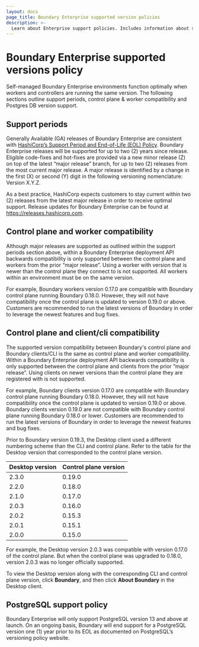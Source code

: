 ```yaml
---
layout: docs
page_title: Boundary Enterprise supported version policies
description: >-
  Learn about Enterprise support policies. Includes information about support periods, control plane and worker compatibility, and PostgreSQL database versions.
---
```


# Boundary Enterprise supported versions policy

Self-managed Boundary Enterprise environments function optimally when workers and controllers are running the same version.
The following sections outline support periods, control plane & worker compatibility and Postgres DB version support.

## Support periods

Generally Available (GA) releases of Boundary Enterprise are consistent with [HashiCorp’s Support Period and End-of-Life (EOL) Policy](https://support.hashicorp.com/hc/en-us/articles/360021185113-Support-Period-and-End-of-Life-EOL-Policy).
Boundary Enterprise releases will be supported for up to two (2) years since release.
Eligible code-fixes and hot-fixes are provided via a new minor release (Z) on top of the latest “major release” branch, for up to two (2) releases from the most current major release.
A major release is identified by a change in the first (X) or second (Y) digit in the following versioning nomenclature: Version X.Y.Z.

As a best practice, HashiCorp expects customers to stay current within two (2) releases from the latest major release in order to receive optimal support.
Release updates for Boundary Enterprise can be found at https://releases.hashicorp.com.

## Control plane and worker compatibility

Although major releases are supported as outlined within the support periods section above, within a Boundary Enterprise deployment API backwards compatibility is only supported between the control plane and workers from the prior “major release”. Using a worker with version that is newer than the control plane they connect to is not supported.
All workers within an environment must be on the same version.

For example, Boundary workers version 0.17.0 are compatible with Boundary control plane running Boundary 0.18.0.
However, they will not have compatibility once the control plane is updated to version 0.19.0 or above.
Customers are recommended to run the latest versions of Boundary in order to leverage the newest features and bug fixes.

## Control plane and client/cli compatibility

The supported version compatibility between Boundary's control plane and Boundary clients/CLI is the same as control plane and worker compatibility. Within a Boundary Enterprise deployment API backwards compatibility is only supported between the control plane and clients from the prior “major release”. Using clients on newer versions than the control plane they are registered with is not supported.

For example, Boundary clients version 0.17.0 are compatible with Boundary control plane running Boundary 0.18.0.
However, they will not have compatibility once the control plane is updated to version 0.19.0 or above.
Boundary clients version 0.19.0 are not compatible with Boundary control plane running Boundary 0.18.0 or lower.
Customers are recommended to run the latest versions of Boundary in order to leverage the newest features and bug fixes.

Prior to Boundary version 0.19.3, the Desktop client used a different numbering scheme than the CLI and control plane.
Refer to the table for the Desktop version that corresponded to the control plane version.

| Desktop version | Control plane version |
| --------------- | ----------- |
| 2.3.0 | 0.19.0 |
| 2.2.0 | 0.18.0 |
| 2.1.0 | 0.17.0 |
| 2.0.3 | 0.16.0 |
| 2.0.2 | 0.15.3 |
| 2.0.1 | 0.15.1 |
| 2.0.0 | 0.15.0 |

For example, the Desktop version 2.0.3 was compatible with version 0.17.0 of the control plane.
But when the control plane was upgraded to 0.18.0, version 2.0.3 was no longer officially supported.

To view the Desktop version along with the corresponding CLI and control plane version, click **Boundary**, and then click **About Boundary** in the Desktop client.

## PostgreSQL support policy

Boundary Enterprise will only support PostgreSQL version 13 and above at launch.
On an ongoing basis, Boundary will end support for a PostgreSQL version one (1) year prior to its EOL as documented on PostgreSQL’s versioning policy website.
